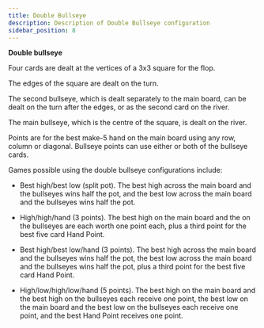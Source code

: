 ```yaml
---
title: Double Bullseye
description: Description of Double Bullseye configuration
sidebar_position: 8
---
```



**Double bullseye**

Four cards are dealt at the vertices of a 3x3 square for the flop.

The edges of the square are dealt on the turn.

The second bullseye, which is dealt separately to the main board, can be
dealt on the turn after the edges, or as the second card on the river.

The main bullseye, which is the centre of the square, is dealt on the
river.

Points are for the best make-5 hand on the main board using any row,
column or diagonal. Bullseye points can use either or both of the
bullseye cards.

Games possible using the double bullseye configurations include:

- Best high/best low (split pot). The best high across the main board
  and the bullseyes wins half the pot, and the best low across the main
  board and the bullseyes wins half the pot.

- High/high/hand (3 points). The best high on the main board and the on
  the bullseyes are each worth one point each, plus a third point for
  the best five card Hand Point.

- Best high/best low/hand (3 points). The best high across the main
  board and the bullseyes wins half the pot, the best low across the
  main board and the bullseyes wins half the pot, plus a third point for
  the best five card Hand Point.

- High/low/high/low/hand (5 points). The best high on the main board and
  the best high on the bullseyes each receive one point, the best low on
  the main board and the best low on the bullseyes each receive one
  point, and the best Hand Point receives one point.

<PokerBoardViewer configPath="/data/boards/double-bullseye.json" />